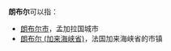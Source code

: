 '''朗布尔'''可以指：
* [[朗布尔市|朗布尔市]]，孟加拉国城市
* [[朗布尔_(加来海峡省)|朗布尔 (加来海峡省)]]，法国加来海峡省的市镇

{{disambig|cat=三字地名消歧义}}